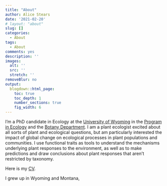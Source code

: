 ```yaml
---
title: "About"
author: Alice Stears
date: '2021-02-20'
# layout: "about"
slug: []
categories:
  - About
tags:
  - About
comments: yes
description: ''
images:
  alt: ''
  src: ''
  stretch: ''
removeBlur: no
output:
  blogdown::html_page:
    toc: true
    toc_depth: 1
    number_sections: true
    fig_width: 6
---
```


I'm a PhD candidate in Ecology at the [University of Wyoming](http://uwyo.edu) in the [Program in Ecology](http://uwyo.edu/pie/) and the [Botany Department](http://www.uwyo.edu/botany/). I am a plant ecologist excited about all sorts of plant and ecological questions, but am particularly interested the impact of global change on ecological processes in plant populations and communities. I use functional traits as tools to understand the mechanisms underlying plant responses to the environment, as well as to make predictions and draw conclusions about plant responses that aren't restricted by taxonomy. 

Here is my [CV](astearsresearch.com/about/CV/index.en.html). 

I grew up in Wyoming and Montana, 
